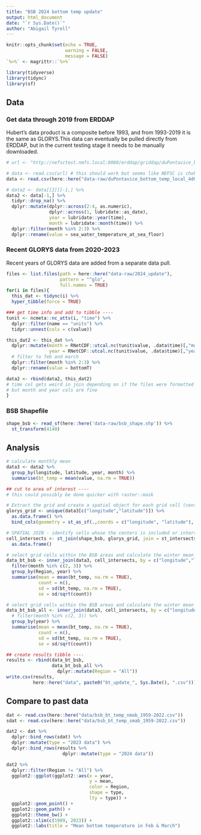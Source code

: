 ```yaml
---
title: "BSB 2024 bottom temp update"
output: html_document
date: "`r Sys.Date()`"
author: "Abigail Tyrell"
---
```


```r
knitr::opts_chunk$set(echo = TRUE,
                      warning = FALSE,
                      message = FALSE)
`%>%` <- magrittr::`%>%`

library(tidyverse)
library(tidync)
library(sf)

```

## Data

### Get data through 2019 from ERDDAP
Hubert's data product is a composite before 1993, and from 1993-2019 it is the same as GLORYS.This data can eventually be pulled directly from ERDDAP, but in the current testing stage it needs to be manually downloaded. 
```r
# url <- "http://nefsctest.nmfs.local:8080/erddap/griddap/duPontavice_bottom_temp_local.csv?sea_water_temperature_at_sea_floor%5B(1989-01-01T00:00:00Z):1:(2019-04-01T00:00:00Z)%5D%5B(35.9166666666667):1:(44.4166666666667)%5D%5B(-75.9166666666667):1:(-65.75)%5D"

# data <- read.csv(url) # this should work but seems like NEFSC is choking the download
data <- read.csv(here::here("data-raw/duPontavice_bottom_temp_local_4d04_943c_b2ef.csv"))

# data2 <- data[[2]][-1,] %>%
data2 <- data[-1,] %>%
  tidyr::drop_na() %>%
  dplyr::mutate(dplyr::across(2:4, as.numeric),
                dplyr::across(1, lubridate::as_date),
                year = lubridate::year(time),
                month = lubridate::month(time)) %>%
  dplyr::filter(month %in% 2:3) %>%
  dplyr::rename(value = sea_water_temperature_at_sea_floor)
```

### Recent GLORYS data from 2020-2023
Recent years of GLORYS data are added from a separate data pull. 

```r
files <- list.files(path = here::here("data-raw/2024_update"), 
                    pattern = "^glo",
                    full.names = TRUE)
for(i in files){
  this_dat <- tidync(i) %>%
  hyper_tibble(force = TRUE)

### get time info and add to tibble ----
tunit <- ncmeta::nc_atts(i, "time") %>%
  dplyr::filter(name == "units") %>%
  tidyr::unnest(cols = c(value))

this_dat2 <- this_dat %>%
  dplyr::mutate(month = RNetCDF::utcal.nc(tunit$value, .data$time)[,"month"],
                year = RNetCDF::utcal.nc(tunit$value, .data$time)[,"year"]) %>%
  # filter to feb and march
  dplyr::filter(month %in% 2:3) %>%
  dplyr::rename(value = bottomT)

data2 <- rbind(data2, this_dat2)
# time col gets weird in join depending on if the files were formatted the same
# but month and year cols are fine
}
```

### BSB Shapefile
```r

shape_bsb <- read_sf(here::here('data-raw/bsb_shape.shp')) %>%
  st_transform(4140)
```

## Analysis

```r
# calculate monthly mean
data3 <- data2 %>%
  group_by(longitude, latitude, year, month) %>%
  summarise(bt_temp = mean(value, na.rm = TRUE))

## cut to area of interest ----
# this could possibly be done quicker with raster::mask

# Extract the grid and create a spatial object for each grid cell (center of the grid cell)
glorys_grid <- unique(data3[c("longitude","latitude")]) %>%
  as.data.frame() %>%
  bind_cols(geometry = st_as_sf(.,coords = c("longitude", "latitude"), crs = st_crs(shape_bsb)),.)

# SPATIAL JOIN - identify cells whose the centers is included or intersect the BSB area
cell_intersects <- st_join(shape_bsb, glorys_grid, join = st_intersects) %>%
  as.data.frame()

# select grid cells within the BSB areas and calculate the winter mean for each area
data_bt_bsb <- inner_join(data3, cell_intersects, by = c("longitude","latitude")) %>%
  filter(month %in% c(2, 3)) %>%
  group_by(Region, year) %>%
  summarise(mean = mean(bt_temp, na.rm = TRUE),
            count = n(),
            sd = sd(bt_temp, na.rm = TRUE),
            se = sd/sqrt(count))

# select grid cells within the BSB areas and calculate the winter mean for entire area
data_bt_bsb_all <- inner_join(data3, cell_intersects, by = c("longitude","latitude")) %>%
  # filter(month %in% c(2, 3)) %>%
  group_by(year) %>%
  summarise(mean = mean(bt_temp, na.rm = TRUE),
            count = n(),
            sd = sd(bt_temp, na.rm = TRUE),
            se = sd/sqrt(count))

## create results tibble ----
results <- rbind(data_bt_bsb,
                 data_bt_bsb_all %>%
                   dplyr::mutate(Region = "All"))
write.csv(results,
          here::here("data", paste0("bt_update_", Sys.Date(), ".csv")))
```

## Compare to past data
```r
dat <- read.csv(here::here("data/bsb_bt_temp_nmab_1959-2022.csv"))
sdat <- read.csv(here::here("data/bsb_bt_temp_smab_1959-2022.csv"))

dat2 <- dat %>%
  dplyr::bind_rows(sdat) %>%
  dplyr::mutate(type = "2023 data") %>%
  dplyr::bind_rows(results %>%
                     dplyr::mutate(type = "2024 data"))

dat2 %>%
  dplyr::filter(Region != "All") %>%
  ggplot2::ggplot(ggplot2::aes(x = year,
                               y = mean,
                               color = Region,
                               shape = type,
                               lty = type)) +
  ggplot2::geom_point() +
  ggplot2::geom_path() + 
  ggplot2::theme_bw() +
  ggplot2::xlim(c(1989, 2023)) +
  ggplot2::labs(title = "Mean bottom temperature in Feb & March")
```
